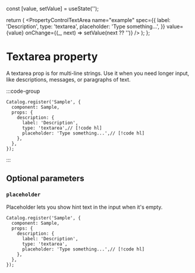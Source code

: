 
  const [value, setValue] = useState('');

  return (
    <PropertyControlTextArea
      name="example"
      spec={{
        label: 'Description',
        type: 'textarea',
        placeholder: 'Type something...',
      }}
      value={value}
      onChange={(_, next) => setValue(next ?? '')}
    />
  );
};

# Textarea property

A textarea prop is for multi-line strings.
Use it when you need longer input, like descriptions, messages, or paragraphs of text.

:::code-group
<div data-title="Preview">
  <BasicUsage />
</div>

```tsx showLineNumbers [Code]
Catalog.register('Sample', {
  component: Sample,
  props: {
    description: {
      label: 'Description',
      type: 'textarea',// [!code hl]
      placeholder: 'Type something...',// [!code hl]
    },
  },
});
```
:::

## Optional parameters

### `placeholder`

Placeholder lets you show hint text in the input when it's empty.

```tsx showLineNumbers
Catalog.register('Sample', {
  component: Sample,
  props: {
    description: {
      label: 'Description',
      type: 'textarea',
      placeholder: 'Type something...',// [!code hl]
    },
  },
});
```
